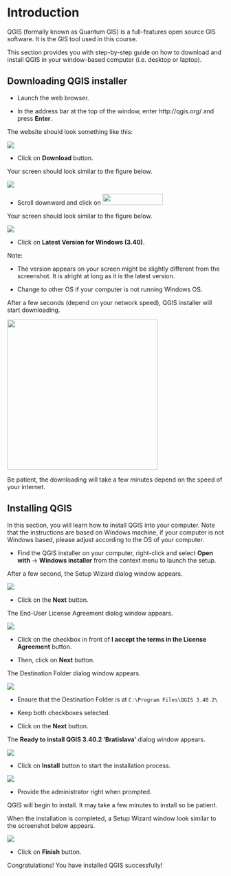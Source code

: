 # Introduction

QGIS (formally known as Quantum GIS) is a full-features open source GIS software. It is the GIS tool used in this course.

This section provides you with step-by-step guide on how to download and install QGIS in your window-based computer (i.e. desktop or laptop).

## Downloading QGIS installer

-   Launch the web browser.

-   In the address bar at the top of the window, enter http://qgis.org/ and press **Enter**.

The website should look something like this:

![](img/image1.jpg)

-   Click on **Download** button.

Your screen should look similar to the figure below.

![](img/image1-1.jpg)

-   Scroll downward and click on ![](img/image1-2.jpg){width="140" height="26"}

Your screen should look similar to the figure below.

![](img/image2.jpg)

-   Click on **Latest Version for Windows (3.40)**.

Note:

-   The version appears on your screen might be slightly different from the screenshot. It is alright at long as it is the latest version.

-   Change to other OS if your computer is not running Windows OS.

After a few seconds (depend on your network speed), QGIS installer will start downloading.

![](img/image3.jpg){width="350"}

Be patient, the downloading will take a few minutes depend on the speed of your internet.

## Installing QGIS

In this section, you will learn how to install QGIS into your computer. Note that the instructions are based on Windows machine, if your computer is not Windows based, please adjust according to the OS of your computer.

-   Find the QGIS installer on your computer, right-click and select **Open with** -\> **Windows installer** from the context menu to launch the setup.

After a few second, the Setup Wizard dialog window appears.

![](img/image5.jpg)

-   Click on the **Next** button.

The End-User License Agreement dialog window appears.

![](img/image6.jpg)

-   Click on the checkbox in front of **I accept the terms in the License Agreement** button.

-   Then, click on **Next** button.

The Destination Folder dialog window appears.

![](img/image7.jpg)

-   Ensure that the Destination Folder is at `C:\Program Files\QGIS 3.40.2\`

-   Keep both checkboxes selected.

-   Click on the **Next** button.

The **Ready to install QGIS 3.40.2 'Bratislava'** dialog window appears.

![](img/image8.jpg)

-   Click on **Install** button to start the installation process.

![](img/image9.jpg)

-   Provide the administrator right when prompted.

QGIS will begin to install. It may take a few minutes to install so be patient.

When the installation is completed, a Setup Wizard window look similar to the screenshot below appears.

![](img/image10.jpg)

-   Click on **Finish** button.

Congratulations! You have installed QGIS successfully!
